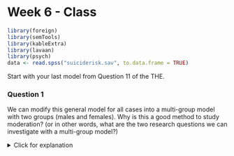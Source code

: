 # Week 6 - Class

```r
library(foreign)
library(semTools)
library(kableExtra)
library(lavaan)
library(psych)
data <- read.spss("suiciderisk.sav", to.data.frame = TRUE)
```

Start with your last model from Question 11 of the THE. 

### Question 1

We can modify this general model for all cases into a multi-group model
with two groups (males and females). Why is this a good method to study moderation? (or in other words, what are the two research questions we can investigate with a multi-group model?)

<details>
  <summary>Click for explanation</summary>
Because we can investigate 1) whether the model itself is different for boys and girls and 2) whether the size of regression coefficients differ
\details

### Question 2

Estimate a multi-group model, with gender as grouping variable. In case you forgot how to do this, see the first of the class exercise from week 4. Look at the fit of the model, what do you find?

<details>
  <summary>Click for explanation</summary>
```r
model <- "
suirisk ~ hopeless + depression + subabuse
hopeless ~ depression + selfesteem
selfesteem ~ depression
subabuse ~~ depression
"

fit <- sem(model, data, 
                   group = "gender")
summary(fit, fit.measures = TRUE)
```

\details

### Question 3

Mehta et al. (1998) state that their model can be improved post-hoc by adding and removing a path to this model. If you feel this is a good idea, follow their procedure and add a path for both males and females, and also remove a nonsignificant path.

<details>
  <summary>Click for explanation</summary>
```r
model <- "
suirisk ~ depression + subabuse
hopeless ~ depression + selfesteem
selfesteem ~ depression
subabuse ~~ depression + hopeless
"

fit <- sem(model, data, 
                   group = "gender")
summary(fit, fit.measures = TRUE)
```
\details

### Question 4

Evaluate the path coefficients of both males and females (tip: look at both the unstandardized and standardized coefficients). Can you explain how the two groups differ?

<details>
  <summary>Click for explanation</summary>
```r
summary(fit, fit.measures = FALSE, standardized = TRUE)
```
  

\details

### Question 5

We can test the difference between males and females more formally by constraining the size of the regression coefficients to be equal in both groups, or even by computing (`:=`) a parameter for the difference between the two groups, and lookign at its p-value or bootstrapping it. Why is this preferred over just comparing regression coefficients by sight?

<details>
  <summary>Click for explanation</summary>
Even if we observe differences, we do not know whether they are significantly different. By constraining parameters to be equal, we can test two models. 1) the free model against 2) the constrained model. This is done using a Chi-square difference test. By computing a difference parameter, we can do a parameteric test or bootstrap confidence interval for the difference.
\details

### Question 6

Constrain the models for males and females. Use the multi-group option in “analyze -> multiple-group analysis”. This will result in three new models, that consecutively constrain more parameters to be equal for males and females (review class exercise 4 if you get stuck here).
Compare the unconstrained model to the model with structural weights in the “model comparison” subcommand, what is your conclusion?
The model gets significantly worse: delta-chi-square(6)=29.00, p<0.01. This means the regression coefficients for males and females are not equal

7. Just knowing that regression coefficients differ, is interesting in itself. (reflect here on the conclusion of Mehta et al. 1998, did you notice that they do not test whether there is significant moderation?).
However, it is even more interesting to know how the models differ. We cannot test this automatically in AMOS, but have to do this by hand.
Go back to the model you saved in question 4. Save this model again under a different filename. We will now manually add constraints between the parameters. You can do this as follows:
First, label every path in your model (6 paths for males and females), as you see below (f=females, m=males):
